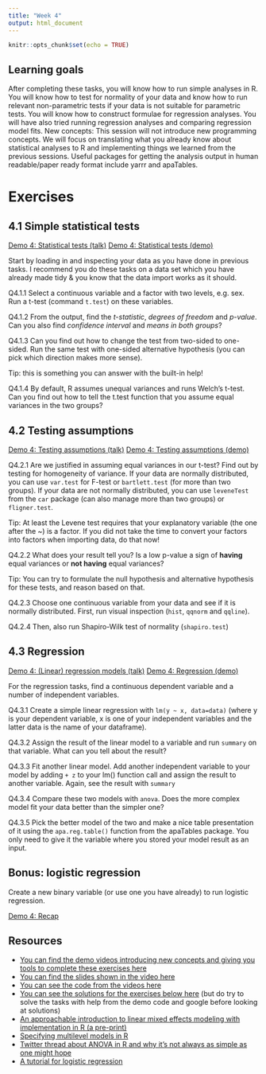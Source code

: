 ```yaml
---
title: "Week 4"
output: html_document
---
```


```r
knitr::opts_chunk$set(echo = TRUE)
```

## Learning goals

After completing these tasks, you will know how to run simple analyses in R. You will know how to test for normality of your data and know how to run relevant non-parametric tests if your data is not suitable for parametric tests. You will know how to construct formulae for regression analyses. You will have also tried running regression analyses and comparing regression model fits. New concepts: This session will not introduce new programming concepts. We will focus on translating what you already know about statistical analyses to R and implementing things we learned from the previous sessions. Useful packages for getting the analysis output in human readable/paper ready format include yarrr and apaTables.

# Exercises
## 4.1 Simple statistical tests

[Demo 4: Statistical tests (talk)](https://youtu.be/-NSf9MdcBVA){target="_blank"}
[Demo 4: Statistical tests (demo)](https://youtu.be/wK9j4m4goPY){target="_blank"}

Start by loading in and inspecting your data as you have done in previous tasks. I recommend you do these tasks on a data set which you have already made tidy & you know that the data import works as it should.

Q4.1.1 Select a continuous variable and a factor with two levels, e.g. sex. Run a t-test (command `t.test`) on these variables.

Q4.1.2 From the output, find the *t-statistic*, *degrees of freedom* and *p-value*. Can you also find *confidence interval* and *means in both groups*?

Q4.1.3 Can you find out how to change the test from two-sided to one-sided. Run the same test with one-sided alternative hypothesis (you can pick which direction makes more sense).

Tip: this is something you can answer with the built-in help!

Q4.1.4 By default, R assumes unequal variances and runs Welch's t-test. Can you find out how to tell the t.test function that you assume equal variances in the two groups?

## 4.2 Testing assumptions

[Demo 4: Testing assumptions (talk)](https://youtu.be/SqsH6iP8M7k){target="_blank"}
[Demo 4: Testing assumptions (demo)](https://youtu.be/bhzyEZNJHXc){target="_blank"}

Q4.2.1 Are we justified in assuming equal variances in our t-test? Find out by testing for homogeneity of variance. If your data are normally distributed, you can use `var.test` for F-test or `bartlett.test` (for more than two groups). If your data are not normally distributed, you can use `leveneTest` from the `car` package (can also manage more than two groups) or `fligner.test`.

Tip: At least the Levene test requires that your explanatory variable (the one after the ~) is a factor. If you did not take the time to convert your factors into factors when importing data, do that now!

Q4.2.2 What does your result tell you? Is a low p-value a sign of **having** equal variances or **not having** equal variances? 

Tip: You can try to formulate the null hypothesis and alternative hypothesis for these tests, and reason based on that.

Q4.2.3 Choose one continuous variable from your data and see if it is normally distributed. First, run visual inspection (`hist`, `qqnorm` and `qqline`).

Q4.2.4 Then, also run Shapiro-Wilk test of normality (`shapiro.test`)

## 4.3 Regression

[Demo 4: (Linear) regression models (talk)](https://youtu.be/mw8WGYYTWj0){target="_blank"}
[Demo 4: Regression (demo)](https://youtu.be/tppKi3hSA4s){target="_blank"}

For the regression tasks, find a continuous dependent variable and a number of independent variables. 

Q4.3.1 Create a simple linear regression with `lm(y ~ x, data=data)` (where y is your dependent variable, x is one of your independent variables and the latter data is the name of your dataframe).

Q4.3.2 Assign the result of the linear model to a variable and run `summary` on that variable. What can you tell about the result?

Q4.3.3 Fit another linear model. Add another independent variable to your model by adding `+ z` to your lm() function call and assign the result to another variable. Again, see the result with `summary`

Q4.3.4 Compare these two models with `anova`. Does the more complex model fit your data better than the simpler one?

Q4.3.5 Pick the better model of the two and make a nice table presentation of it using the `apa.reg.table()` function from the apaTables package. You only need to give it the variable where you stored your model result as an input.

## Bonus: logistic regression
Create a new binary variable (or use one you have already) to run logistic regression. 

[Demo 4: Recap](https://youtu.be/ARZJluj_ehE){target="_blank"}

## Resources
* [You can find the demo videos introducing new concepts and giving you tools to complete these exercises here](https://www.youtube.com/playlist?list=PLDDYJXmrJm8WjwEyPo12rOA1Gayxs2jMA)
* [You can find the slides shown in the video here](./images/slides_for_demo_4.pdf)
* [You can see the code from the videos here](./code_demo_4.html)
* [You can see the solutions for the exercises below here](./solutions_exercise_4.html) (but do try to solve the tasks with help from the demo code and google before looking at solutions)
* [An approachable introduction to linear mixed effects modeling with implementation in R (a pre-print)](https://psyarxiv.com/9vghm/)
* [Specifying multilevel models in R](http://www.rensenieuwenhuis.nl/r-sessions-16-multilevel-model-specification-lme4/)
* [Twitter thread about ANOVA in R and why it's not always as simple as one might hope](https://twitter.com/WeAreRLadies/status/1223790298024726528)
* [A tutorial for logistic regression](https://stats.idre.ucla.edu/r/dae/logit-regression/)